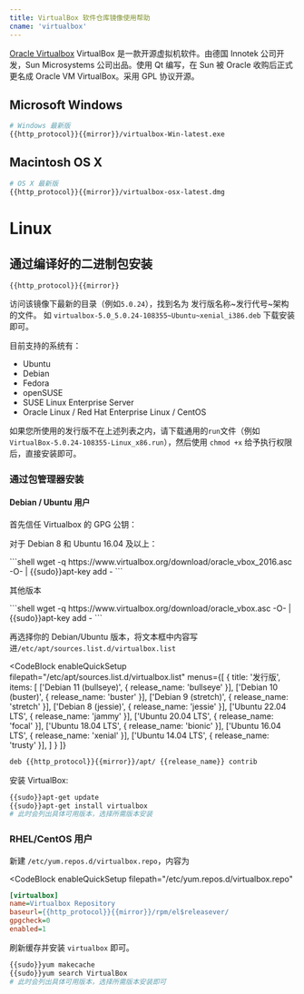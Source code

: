 ```yaml
---
title: VirtualBox 软件仓库镜像使用帮助
cname: 'virtualbox'
---
```


[Oracle Virtualbox](https://www.virtualbox.org/) VirtualBox 是一款开源虚拟机软件。由德国 Innotek 公司开发，Sun Microsystems 公司出品。使用 Qt 编写，在 Sun 被 Oracle 收购后正式更名成 Oracle VM VirtualBox。采用 GPL 协议开源。

## Microsoft Windows

<CodeBlock>

```bash
# Windows 最新版
{{http_protocol}}{{mirror}}/virtualbox-Win-latest.exe
```

</CodeBlock>


## Macintosh OS X

<CodeBlock>

```bash
# OS X 最新版
{{http_protocol}}{{mirror}}/virtualbox-osx-latest.dmg
```

</CodeBlock>

# Linux

## 通过编译好的二进制包安装

<CodeBlock>

```
{{http_protocol}}{{mirror}}
```

</CodeBlock>

访问该镜像下最新的目录（例如`5.0.24`），找到名为 发行版名称~发行代号~架构 的文件。
如 `virtualbox-5.0_5.0.24-108355~Ubuntu~xenial_i386.deb` 下载安装即可。

目前支持的系统有：

* Ubuntu
* Debian
* Fedora
* openSUSE
* SUSE Linux Enterprise Server
* Oracle Linux / Red Hat Enterprise Linux / CentOS

如果您所使用的发行版不在上述列表之内，请下载通用的`run`文件（例如`VirtualBox-5.0.24-108355-Linux_x86.run`），然后使用 `chmod +x` 给予执行权限后，直接安装即可。

### 通过包管理器安装

#### Debian / Ubuntu 用户

首先信任 Virtualbox 的 GPG 公钥：

对于 Debian 8 和 Ubuntu 16.04 及以上：

<CodeBlock>
```shell
wget -q https://www.virtualbox.org/download/oracle_vbox_2016.asc -O- | {{sudo}}apt-key add -
```
</CodeBlock>

其他版本

<CodeBlock>
```shell
wget -q https://www.virtualbox.org/download/oracle_vbox.asc -O- | {{sudo}}apt-key add -
```
</CodeBlock>

再选择你的 Debian/Ubuntu 版本，将文本框中内容写进`/etc/apt/sources.list.d/virtualbox.list`

<CodeBlock
  enableQuickSetup
  filepath="/etc/apt/sources.list.d/virtualbox.list"
  menus={[
    {
      title: '发行版',
      items: [
        ['Debian 11 (bullseye)', { release_name: 'bullseye' }],
        ['Debian 10 (buster)', { release_name: 'buster' }],
        ['Debian 9 (stretch)', { release_name: 'stretch' }],
        ['Debian 8 (jessie)', { release_name: 'jessie' }],
        ['Ubuntu 22.04 LTS', { release_name: 'jammy' }],
        ['Ubuntu 20.04 LTS', { release_name: 'focal' }],
        ['Ubuntu 18.04 LTS', { release_name: 'bionic' }],
        ['Ubuntu 16.04 LTS', { release_name: 'xenial' }],
        ['Ubuntu 14.04 LTS', { release_name: 'trusty' }],
      ]
    }
  ]}
>

```bash
deb {{http_protocol}}{{mirror}}/apt/ {{release_name}} contrib
```

</CodeBlock>

安装 VirtualBox:

```bash
{{sudo}}apt-get update
{{sudo}}apt-get install virtualbox
# 此时会列出具体可用版本，选择所需版本安装
```

### RHEL/CentOS 用户


新建 `/etc/yum.repos.d/virtualbox.repo`，内容为

<CodeBlock
  enableQuickSetup
  filepath="/etc/yum.repos.d/virtualbox.repo"
>

```ini
[virtualbox]
name=Virtualbox Repository
baseurl={{http_protocol}}{{mirror}}/rpm/el$releasever/
gpgcheck=0
enabled=1
```

</CodeBlock>

刷新缓存并安装 `virtualbox` 即可。

```bash
{{sudo}}yum makecache
{{sudo}}yum search VirtualBox
# 此时会列出具体可用版本，选择所需版本安装即可
```

